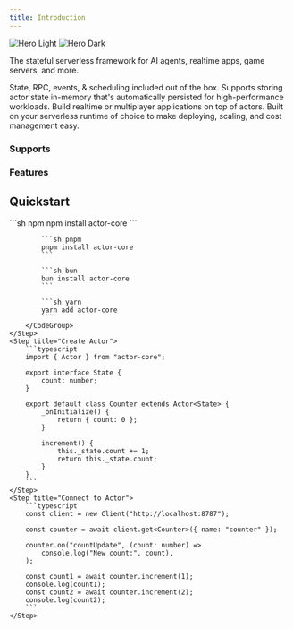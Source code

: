 ```yaml
---
title: Introduction
---
```


<img
  className="block dark:hidden"
  src="/images/hero-light.svg"
  alt="Hero Light"
/>
<img
  className="hidden dark:block"
  src="/images/hero-dark.svg"
  alt="Hero Dark"
/>

<p class="text-center">
  The stateful serverless framework for AI agents, realtime apps, game servers,
  and more.
</p>

<CardGroup cols={2}>
  <Card title="Batteries Included" icon="battery-bolt">
    State, RPC, events, & scheduling included out of the box.
  </Card>
  <Card title="Persistent & In-Memory" icon="floppy-disk">
    Supports storing actor state in-memory that's automatically persisted for
    high-performance workloads.
  </Card>
  <Card title="Multiplayer & Realtime" icon="floppy-disk">
    Build realtime or multiplayer applications on top of actors.
  </Card>
  <Card title="Serverless & Scalable" icon="microchip">
    Built on your serverless runtime of choice to make deploying, scaling, and
    cost management easy.
  </Card>
</CardGroup>

<div class="text-center">
  <h3>Supports</h3>
</div>

<CardGroup>
  <Card title="Rivet Actors" href="/getting-started/rivet" horizontal={true} />
  <Card
    title="Cloudflare Workers"
    href="/getting-started/cloudflare-workers"
    horizontal={true}
  />
  <Card
    title="Supabase Edge Functions"
    href="/getting-started/supabase"
    horizontal={true}
  />
  <Card
    title="Vercel Functions"
    href="/getting-started/vercel"
    horizontal={true}
  />
</CardGroup>

<div class="text-center">
  <h3>Features</h3>
</div>

<CardGroup>
  <Card title="State" href="/" icon="floppy-disk" horizontal={true} />
  <Card title="RPC" href="/" icon="code" horizontal={true} />
  <Card title="Events" href="/" icon="tower-cell" horizontal={true} />
  <Card title="Scheduling" href="/" icon="clock" horizontal={true} />
</CardGroup>

## Quickstart

<Steps>
	<Step title="Install">
		<CodeGroup>
			```sh npm
			npm install actor-core
			```

    		```sh pnpm
    		pnpm install actor-core
    		```

    		```sh bun
    		bun install actor-core
    		```

    		```sh yarn
    		yarn add actor-core
    		```
    	</CodeGroup>
    </Step>
    <Step title="Create Actor">
    	```typescript
    	import { Actor } from "actor-core";

    	export interface State {
    		count: number;
    	}

    	export default class Counter extends Actor<State> {
    		_onInitialize() {
    			return { count: 0 };
    		}

    		increment() {
    			this._state.count += 1;
    			return this._state.count;
    		}
    	}
    	```
    </Step>
    <Step title="Connect to Actor">
    	```typescript
    	const client = new Client("http://localhost:8787");

    	const counter = await client.get<Counter>({ name: "counter" });

    	counter.on("countUpdate", (count: number) =>
    		console.log("New count:", count),
    	);

    	const count1 = await counter.increment(1);
    	console.log(count1);
    	const count2 = await counter.increment(2);
    	console.log(count2);
    	```
    </Step>

</Steps>
